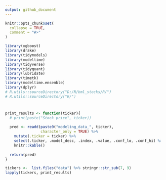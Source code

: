 ```yaml
---
output: github_document
---
```


<!-- README.md is generated from README.Rmd. Please edit that file -->

```r
knitr::opts_chunk$set(
  collapse = TRUE,
  comment = "#>"
)
```

```r
library(xgboost)
library(drake)
library(tidymodels)
library(modeltime)
library(tidyverse)
library(tidyquant)
library(lubridate)
library(timetk)
library(modeltime.ensemble)
library(dplyr)
# R.utils::sourceDirectory("D:/R/bml_stocks/R/")
# R.utils::sourceDirectory("R/")

```

# 

```r
print_results <- function(ticker){
  # print(paste("Stock price", ticker))
  
  pred <- readd(paste0("modeling_data_", ticker), 
                character_only = TRUE) %>% 
    mutate(.ticker = ticker) %>% 
    select(.ticker, .model_desc, .index, .value, .conf_lo, .conf_hi) %>% 
    knitr::kable()
  
  return(pred)
}
```

```r
tickers <-  list.files("data") %>% stringr::str_sub(7, 9) 
lapply(tickers, print_results)
```

